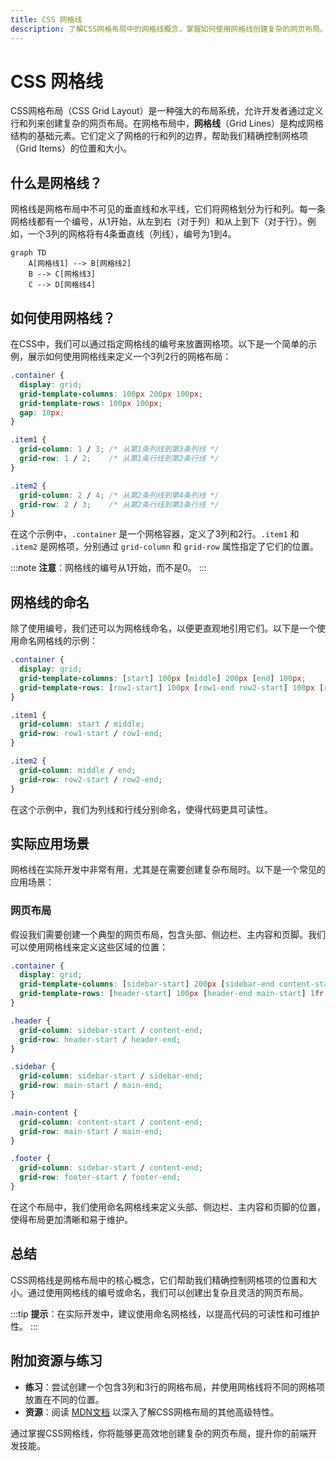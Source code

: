 ```yaml
---
title: CSS 网格线
description: 了解CSS网格布局中的网格线概念，掌握如何使用网格线创建复杂的网页布局。
---
```


# CSS 网格线

CSS网格布局（CSS Grid Layout）是一种强大的布局系统，允许开发者通过定义行和列来创建复杂的网页布局。在网格布局中，**网格线**（Grid Lines）是构成网格结构的基础元素。它们定义了网格的行和列的边界，帮助我们精确控制网格项（Grid Items）的位置和大小。

## 什么是网格线？

网格线是网格布局中不可见的垂直线和水平线，它们将网格划分为行和列。每一条网格线都有一个编号，从1开始，从左到右（对于列）和从上到下（对于行）。例如，一个3列的网格将有4条垂直线（列线），编号为1到4。

```mermaid
graph TD
    A[网格线1] --> B[网格线2]
    B --> C[网格线3]
    C --> D[网格线4]
```

## 如何使用网格线？

在CSS中，我们可以通过指定网格线的编号来放置网格项。以下是一个简单的示例，展示如何使用网格线来定义一个3列2行的网格布局：

```css
.container {
  display: grid;
  grid-template-columns: 100px 200px 100px;
  grid-template-rows: 100px 100px;
  gap: 10px;
}

.item1 {
  grid-column: 1 / 3; /* 从第1条列线到第3条列线 */
  grid-row: 1 / 2;    /* 从第1条行线到第2条行线 */
}

.item2 {
  grid-column: 2 / 4; /* 从第2条列线到第4条列线 */
  grid-row: 2 / 3;    /* 从第2条行线到第3条行线 */
}
```

在这个示例中，`.container` 是一个网格容器，定义了3列和2行。`.item1` 和 `.item2` 是网格项，分别通过 `grid-column` 和 `grid-row` 属性指定了它们的位置。

:::note
**注意**：网格线的编号从1开始，而不是0。
:::

## 网格线的命名

除了使用编号，我们还可以为网格线命名，以便更直观地引用它们。以下是一个使用命名网格线的示例：

```css
.container {
  display: grid;
  grid-template-columns: [start] 100px [middle] 200px [end] 100px;
  grid-template-rows: [row1-start] 100px [row1-end row2-start] 100px [row2-end];
}

.item1 {
  grid-column: start / middle;
  grid-row: row1-start / row1-end;
}

.item2 {
  grid-column: middle / end;
  grid-row: row2-start / row2-end;
}
```

在这个示例中，我们为列线和行线分别命名，使得代码更具可读性。

## 实际应用场景

网格线在实际开发中非常有用，尤其是在需要创建复杂布局时。以下是一个常见的应用场景：

### 网页布局

假设我们需要创建一个典型的网页布局，包含头部、侧边栏、主内容和页脚。我们可以使用网格线来定义这些区域的位置：

```css
.container {
  display: grid;
  grid-template-columns: [sidebar-start] 200px [sidebar-end content-start] 1fr [content-end];
  grid-template-rows: [header-start] 100px [header-end main-start] 1fr [main-end footer-start] 50px [footer-end];
}

.header {
  grid-column: sidebar-start / content-end;
  grid-row: header-start / header-end;
}

.sidebar {
  grid-column: sidebar-start / sidebar-end;
  grid-row: main-start / main-end;
}

.main-content {
  grid-column: content-start / content-end;
  grid-row: main-start / main-end;
}

.footer {
  grid-column: sidebar-start / content-end;
  grid-row: footer-start / footer-end;
}
```

在这个布局中，我们使用命名网格线来定义头部、侧边栏、主内容和页脚的位置，使得布局更加清晰和易于维护。

## 总结

CSS网格线是网格布局中的核心概念，它们帮助我们精确控制网格项的位置和大小。通过使用网格线的编号或命名，我们可以创建出复杂且灵活的网页布局。

:::tip
**提示**：在实际开发中，建议使用命名网格线，以提高代码的可读性和可维护性。
:::

## 附加资源与练习

- **练习**：尝试创建一个包含3列和3行的网格布局，并使用网格线将不同的网格项放置在不同的位置。
- **资源**：阅读 [MDN文档](https://developer.mozilla.org/zh-CN/docs/Web/CSS/CSS_Grid_Layout) 以深入了解CSS网格布局的其他高级特性。

通过掌握CSS网格线，你将能够更高效地创建复杂的网页布局，提升你的前端开发技能。